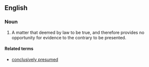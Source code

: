 ==English==
===Noun===
{{en-noun|head=[[conclusive]] [[presumption]]}}
# {{legal}} A matter that deemed by law to be true, and therefore provides no opportunity for evidence to the contrary to be presented.

====Related terms====
*[[conclusively presumed]]